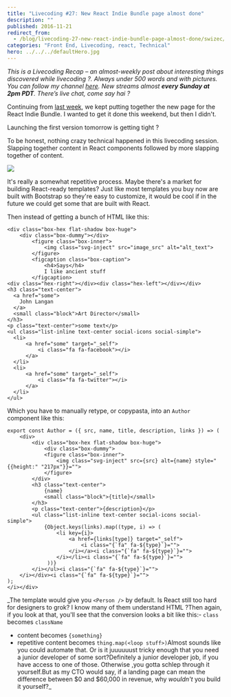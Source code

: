 ```yaml
---
title: "Livecoding #27: New React Indie Bundle page almost done"
description: ""
published: 2016-11-21
redirect_from:
  - /blog/livecoding-27-new-react-indie-bundle-page-almost-done/swizec/7237
categories: "Front End, Livecoding, react, Technical"
hero: ../../../defaultHero.jpg
---
```


_This is a Livecoding Recap – an almost-weekly post about interesting things discovered while livecoding ?. Always under 500 words and with pictures. You can follow my channel [here](https://livecoding.tv/swizec). New streams almost **every Sunday at 2pm PDT**. There’s live chat, come say hai ?_

Continuing from [last week](https://swizec.com/blog/livecoding-26-a-new-page-for-a-new-react-indie-bundle/), we kept putting together the new page for the React Indie Bundle. I wanted to get it done this weekend, but then I didn't.

Launching the first version tomorrow is getting tight ?

To be honest, nothing crazy technical happened in this livecoding session. Slapping together content in React components followed by more slapping together of content.

![](https://swizec.com/wp-content/uploads/2016/11/Screen-Shot-2016-11-21-at-13.40.35-1024x539.png)

It's really a somewhat repetitive process. Maybe there's a market for building React-ready templates? Just like most templates you buy now are built with Bootstrap so they're easy to customize, it would be cool if in the future we could get some that are built with React.

Then instead of getting a bunch of HTML like this:

```HTML4strict
<div class="box-hex flat-shadow box-huge">
    <div class="box-dummy"></div>
        <figure class="box-inner">
            <img class="svg-inject" src="image_src" alt="alt_text">
        </figure>
        <figcaption class="box-caption">
            <h4>Says</h4>
            I like ancient stuff
        </figcaption>
<div class="hex-right"></div><div class="hex-left"></div></div>
<h3 class="text-center">
  <a href="some">
    John Langan
  </a>
  <small class="block">Art Director</small>
</h3>
<p class="text-center">some text</p>
<ul class="list-inline text-center social-icons social-simple">
  <li>
      <a href="some" target="_self">
          <i class="fa fa-facebook"></i>
      </a>
  </li>
  <li>
      <a href="some" target="_self">
          <i class="fa fa-twitter"></i>
      </a>
  </li>
</ul>
```

Which you have to manually retype, or copypasta, into an `Author` component like this:

```HTML4strict
export const Author = ({ src, name, title, description, links }) => (
    <div>
        <div class="box-hex flat-shadow box-huge">
            <div class="box-dummy">
            <figure class="box-inner">
                <img class="svg-inject" src={src} alt={name} style="{{height:" "217px"}}="">
            </figure>
        </div>
        <h3 class="text-center">
            {name}
            <small class="block">{title}</small>
        </h3>
        <p class="text-center">{description}</p>
        <ul class="list-inline text-center social-icons social-simple">
            {Object.keys(links).map((type, i) => (
                <li key={i}>
                    <a href={links[type]} target="_self">
                        <i class="{`fa" fa-${type}`}="">
                    </i></a><i class="{`fa" fa-${type}`}="">
                </i></li><i class="{`fa" fa-${type}`}="">
             ))}
        </i></ul><i class="{`fa" fa-${type}`}="">
    </i></div><i class="{`fa" fa-${type}`}="">
);
</i></div>
```

\_The template would give you `<Person />` by default. Is React still too hard for designers to grok? I know many of them understand HTML ?Then again, if you look at that, you'll see that the conversion looks a bit like this:- `class` becomes `className`

- content becomes `{something}`
- repetitive content becomes `thing.map(<loop stuff>)`Almost sounds like you could automate that. Or is it juuuuuust tricky enough that you need a junior developer of some sort?Definitely a junior developer job, if you have access to one of those. Otherwise ,you gotta schlep through it yourself.But as my CTO would say, if a landing page can mean the difference between $0 and $60,000 in revenue, why _wouldn't_ you build it yourself?\_
